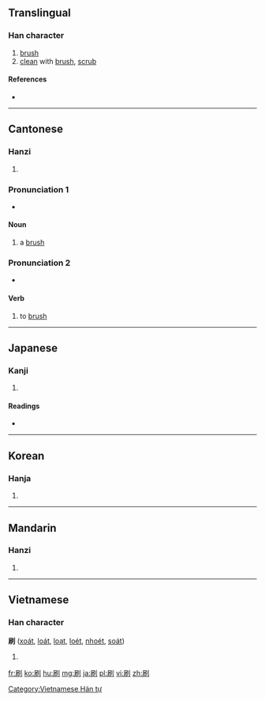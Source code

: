 ==Translingual==

===Han character===
{{Han char|rn=18|rad=刀|as=06|sn=8|four=7220<sub>0</sub>|canj=尸月中弓 (SBLN)|ids=⿰[[𡰯]][[刂]]}}

# [[brush]]
# [[clean]] with [[brush]], [[scrub]]

====References====
* {{Han ref|kx=0139.090|dkj=01964|dj=0316.010|hdz=10337.050|uh=5237|ud=21047|bh=A8EA|bd=43242}}

----

==Cantonese==

===Hanzi===
{{yue-hanzi|jyut=[[caat3]], [[saat3]]|y=chaat3, saat3}}

# {{defn|lang=yue|sort=刀06}}

===Pronunciation 1===
{{rfc-pron-n|Pronunciation 1|lang=yue}}
* {{a|Hoisanese}} {{IPA|/tʃat˨˩˥/}}

====Noun====
{{head|yue|noun}}

# a [[brush]]

===Pronunciation 2===
* {{a|Hoisanese}} {{IPA|/tʃat˨˩/}}

====Verb====
{{head|yue|verb}}

# to [[brush]]

----

==Japanese==

===Kanji===
{{ja-kanji|grade=4|rs=刀06}}

# {{defn|lang=ja|sort=刀06}}

====Readings====
* {{ja-readings|on=[[さつ]] (satsu)|kun=[[する]] (suru), [[はく]] (haku), [[はけ]] (hake)}}

----

==Korean==

===Hanja===
{{ko-hanja|hangeul=쇄|rv=swae|mr=swae|y=sway}}

# {{defn|lang=ko|sort=刀06}}

----

==Mandarin==

===Hanzi===
{{cmn-hanzi|pin=[[shuā]] ([[shua1]])|wg=shua<sup>1</sup>}}

# {{defn|lang=cmn|sort=刀06}}

----

==Vietnamese==

===Han character===
'''刷''' ([[xoát]], [[loát]], [[loạt]], [[loét]], [[nhoét]], [[soát]])

# {{defn|lang=vi}}

[[Category:Vietnamese Hán tự]]

[[fr:刷]]
[[ko:刷]]
[[hu:刷]]
[[mg:刷]]
[[ja:刷]]
[[pl:刷]]
[[vi:刷]]
[[zh:刷]]